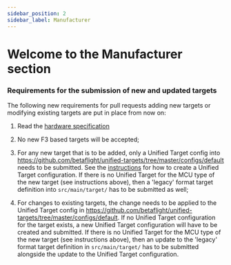 ```yaml
---
sidebar_position: 2
sidebar_label: Manufacturer
---
```


# Welcome to the Manufacturer section

### Requirements for the submission of new and updated targets

The following new requirements for pull requests adding new targets or modifying existing targets are put in place from now on:

1. Read the [hardware specification](./Manufacturer%20Design%20Guidelines.md)

2. No new F3 based targets will be accepted;

3. For any new target that is to be added, only a Unified Target config into https://github.com/betaflight/unified-targets/tree/master/configs/default needs to be submitted. See the [instructions](https://github.com/betaflight/betaflight/blob/master/docs/TargetMaintenance/CreatingAUnifiedTarget.md) for how to create a Unified Target configuration. If there is no Unified Target for the MCU type of the new target (see instructions above), then a 'legacy' format target definition into `src/main/target/` has to be submitted as well;

4. For changes to existing targets, the change needs to be applied to the Unified Target config in https://github.com/betaflight/unified-targets/tree/master/configs/default. If no Unified Target configuration for the target exists, a new Unified Target configuration will have to be created and submitted. If there is no Unified Target for the MCU type of the new target (see instructions above), then an update to the 'legacy' format target definition in `src/main/target/` has to be submitted alongside the update to the Unified Target configuration.
